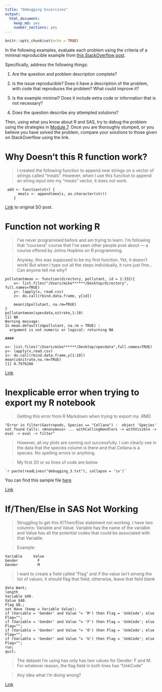 ```yaml
---
title: "Debugging Excercises"
output: 
  html_document: 
    keep_md: yes
    number_sections: yes
---
```


```r
knitr::opts_chunk$set(echo = TRUE)
```

In the following examples, evaluate each problem using the criteria of a minimal reproducible example from [this StackOverflow post](https://stackoverflow.com/help/minimal-reproducible-example). 

Specifically, address the following things: 

1. Are the question and problem description complete?

2. Is the issue reproducible? Does it have a description of the problem, with code that reproduces the problem? What could improve it?

3. Is the example minimal? Does it include extra code or information that is not necessary?

4. Does the question describe any attempted solutions?


Then, using what you know about R and SAS, try to debug the problem using the strategies in [Module 7](https://srvanderplas.github.io/unl-stat850/debugging.html). Once you are thoroughly stumped, or you believe you have solved the problem, compare your solutions to those given on StackOverflow using the link.

# Why Doesn't this R function work?

> I created the following function to append new strings on a vector of strings called "meals". However, when I use this function to append an string input into my "meals" vector, it does not work.

```
 add <- function(str) {
      meals <- append(meals, as.character(str))  
    }
```

[Link](https://stackoverflow.com/questions/39795961/why-doesnt-this-r-function-work?noredirect=1&lq=1) to original SO post. 



# Function not working R

> I've never programmed before and am trying to learn. I'm following that "coursera" course that I've seen other people post about — a course offered by Johns Hopkins on R programming.

> Anyway, this was supposed to be my first function. Yet, it doesn't work! But when I type out all the steps individually, it runs just fine... Can anyone tell me why?

```
pollutantmean <- function(directory, pollutant, id = 1:332){
    x<- list.files("/Users/mike******/Desktop/directory", full.names=TRUE)
    y<- lapply(x, read.csv)
    z<- do.call(rbind.data.frame, y[id])

    mean(z$pollutant, na.rm=TRUE)
}
pollutantmean(specdata,nitrate,1:10)
[1] NA
Warning message:
In mean.default(z$pollutant, na.rm = TRUE) :
  argument is not numeric or logical: returning NA

####

x<- list.files("/Users/mike******/Desktop/specdata",full.names=TRUE)
y<- lapply(x,read.csv)
z<- do.call(rbind.data.frame,y[1:10])
mean(z$nitrate,na.rm=TRUE)
[1] 0.7976266
```


[Link](https://stackoverflow.com/questions/24123224/function-not-working-r/24141502)



# Inexplicable error when trying to export my R notebook

> Getting this error from R Markdown when trying to export my .RMD

```
"Error in filter(Gastropods, Species == "Cellana") :  object 'Species' not found Calls: <Anonymous> ... withCallingHandlers -> withVisible -> eval -> eval -> filter"
```

> However, all my plots are coming out successfully. I can clearly see in the data that the species column is there and that Cellana is a species. No spelling errors or anything.

> My first 20 or so lines of code are below


````
`r paste(readLines("debugging_3.txt"), collapse = '\n')`
````

You can find this sample file [here](debugging_3.txt)


[Link](https://stackoverflow.com/questions/44193367/inexplicable-error-when-trying-to-export-my-r-notebook)


# If/Then/Else in SAS Not Working

> Struggling to get this If/Then/Else statement not working. I have two columns: Variable and Value. Variable has the name of the variable and Value has all the potential codes that could be associated with that Variable.

> Example:

```
Variable     Value
Gender         F
Gender         M
```

> I want to create a field called "Flag" and if the value isn't among the list of values, it should flag that field; otherwise, leave that field blank

```
data Want;
length 
Variable $40.
Value $40.
Flag $8.;
set Have (keep = Variable Value);
if (Variable = 'Gender' and Value ^= 'M') then Flag = 'UnkCode'; else Flag="";
if (Variable = 'Gender' and Value ^= 'F') then Flag = 'UnkCode'; else  Flag="";
if (Variable = 'Gender' and Value ^= 'O') then Flag = 'UnkCode'; else Flag="";
if (Variable = 'Gender' and Value ^= 'U') then Flag = 'UnkCode'; else Flag="";
run;
quit;
```

> The dataset I'm using has only has two values for Gender: F and M. For whatever reason, the flag field in both lines has "UnkCode"

> Any idea what I'm doing wrong?


[Link](https://stackoverflow.com/questions/23412048/if-then-else-in-sas-not-working)
